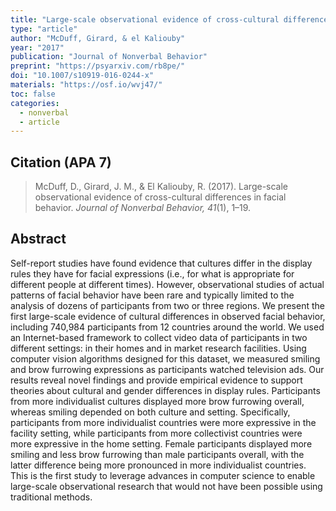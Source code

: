 ---
title: "Large-scale observational evidence of cross-cultural differences in facial behavior"
type: "article"
author: "McDuff, Girard, & el Kaliouby"
year: "2017"
publication: "Journal of Nonverbal Behavior"
preprint: "https://psyarxiv.com/rb8pe/"
doi: "10.1007/s10919-016-0244-x"
materials: "https://osf.io/wvj47/"
toc: false
categories:
  - nonverbal
  - article
---

## Citation (APA 7)

> McDuff, D., Girard, J. M., & El Kaliouby, R. (2017). Large-scale observational evidence of cross-cultural differences in facial behavior. *Journal of Nonverbal Behavior, 41*(1), 1–19.


## Abstract

Self-report studies have found evidence that cultures differ in the display rules they have for facial expressions (i.e., for what is appropriate for different people at different times). However, observational studies of actual patterns of facial behavior have been rare and typically limited to the analysis of dozens of participants from two or three regions. We present the first large-scale evidence of cultural differences in observed facial behavior, including 740,984 participants from 12 countries around the world. We used an Internet-based framework to collect video data of participants in two different settings: in their homes and in market research facilities. Using computer vision algorithms designed for this dataset, we measured smiling and brow furrowing expressions as participants watched television ads. Our results reveal novel findings and provide empirical evidence to support theories about cultural and gender differences in display rules. Participants from more individualist cultures displayed more brow furrowing overall, whereas smiling depended on both culture and setting. Specifically, participants from more individualist countries were more expressive in the facility setting, while participants from more collectivist countries were more expressive in the home setting. Female participants displayed more smiling and less brow furrowing than male participants overall, with the latter difference being more pronounced in more individualist countries. This is the first study to leverage advances in computer science to enable large-scale observational research that would not have been possible using traditional methods.
